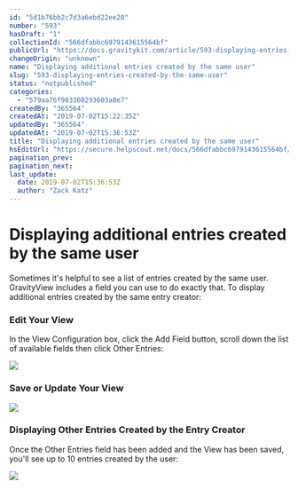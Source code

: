 ```yaml
---
id: "5d1b76bb2c7d3a6ebd22ee20"
number: "593"
hasDraft: "1"
collectionId: "566dfabbc6979143615564bf"
publicUrl: "https://docs.gravitykit.com/article/593-displaying-entries-created-by-the-same-user"
changeOrigin: "unknown"
name: "Displaying additional entries created by the same user"
slug: "593-displaying-entries-created-by-the-same-user"
status: "notpublished"
categories: 
  - "579aa76f903360293603a8e7"
createdBy: "365564"
createdAt: "2019-07-02T15:22:35Z"
updatedBy: "365564"
updatedAt: "2019-07-02T15:36:53Z"
title: "Displaying additional entries created by the same user"
hsEditUrl: "https://secure.helpscout.net/docs/566dfabbc6979143615564bf/article/5d1b76bb2c7d3a6ebd22ee20"
pagination_prev: 
pagination_next: 
last_update:
  date: 2019-07-02T15:36:53Z
  author: "Zack Katz"
---
```


# Displaying additional entries created by the same user

Sometimes it's helpful to see a list of entries created by the same user. GravityView includes a field you can use to do exactly that. To display additional entries created by the same entry creator:

### Edit Your View

In the View Configuration box, click the Add Field button, scroll down the list of available fields then click Other Entries:

![](https://s3.amazonaws.com/helpscout.net/docs/assets/54c58489e4b051242988532c/images/5d1b78d504286305cb88167f/file-CcAZDKJy1a.png)

### Save or Update Your View

![](https://s3.amazonaws.com/helpscout.net/docs/assets/54c58489e4b051242988532c/images/5d0bde900428637fd7c53c0c/file-XD4ISXQkvK.png)

### Displaying Other Entries Created by the Entry Creator

Once the Other Entries field has been added and the View has been saved, you'll see up to 10 entries created by the user:

![](https://s3.amazonaws.com/helpscout.net/docs/assets/54c58489e4b051242988532c/images/5d1b7a092c7d3a6ebd22f143/file-mv90URnxD4.png)